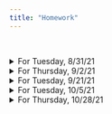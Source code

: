 ```yaml
---
title: "Homework"
---
```


<br>

<details>
<summary>
For Tuesday, 8/31/21
</summary>

  - Download the [datasets for the book](https://edge.sagepub.com/harris1e/student-resources/datasets-and-r-code) 
  - Download and install [R](https://cran.r-project.org/)
  - Download and install [RStudio](https://www.rstudio.com/products/rstudio/download/) (do this AFTER installing R!)
  - Start working through Chapter 1
  - Load the marijuana legalization dataset into Excel or Google Sheets, explore it, and try making bar charts like those shown in Chapter 1
  
</details>

<details>
<summary>
For Thursday, 9/2/21
</summary>
<br>
Write an R script that

  - stores how many dogs your family has in the object `dogs`
  - stores how many cats your family has in the object `cats`
  - stores how many other pets your family has in the object `other`
  - computes how many pets your family has and then removes the `other` object
  - converts the vector produced by `c("17", "21", "34", "45")` into a vector of integers and then into a matrix with 2 rows
  - makes a data frame whose first column lists the names of your cats and dogs and whose second column lists their ages
  
</details>

<details>
<summary>
For Tuesday, 9/21/21
</summary>
<br>

- Do **Achievement 2** on page 70: clean the data for the `HADMAM` variable, using the codebook as needed, 
and create a frequency table for it.
- Do an extended version of **Achievement 3** on page 91: compute the measures of central tendency (mean, median, and mode) 
and measures of variability (standard deviation, IQR) for the `X_AGE80` variable, then create a histogram to visualize `X_AGE80`.
  
</details>

<details>
<summary>
For Tuesday, 10/5/21
</summary>
<br>

Write an R script to do 

- **Achievement 2** on pages 241 and 242,
- **Achievement 3** on page 249, and
- **Achievement 4** on page 250.

</details>

<details>
<summary>
For Thursday, 10/28/21
</summary>
<br>

Write an R script with comments to do 

- **5.4.4 Achievement 1** on page 291 and
- **5.5.5 Achievement 2** on page 294.

Also, be prepared to answer **5.8.6 Achievement 5** on page 302, **5.9.3 Achievement 6** on page 316, and 
chapter exercises **Q1**, **Q2**, **Q3**, and **Q4** on page 327.

</details>
